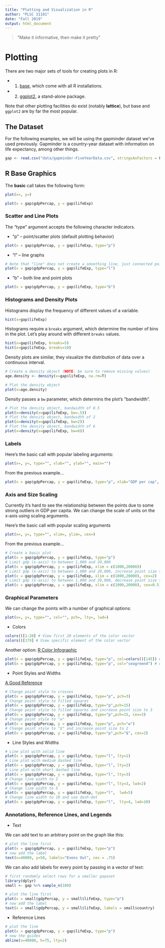 ```yaml
---
title: "Plotting and Visualization in R"
author: "PLSC 31101"
date: "Fall 2019"
output: html_document
---
```


> "Make it informative, then make it pretty"

# Plotting

There are two major sets of tools for creating plots in R:

* 1. [base](#1-r-base-graphics), which come with all R installations. 
* 2. [ggplot2](#2-ggplot2), a stand-alone package.  

Note that other plotting facilities do exist (notably **lattice**), but base and `ggplot2` are by far the most popular. 

## The Dataset

For the following examples, we will be using the gapminder dataset we've used previously. Gapminder is a country-year dataset with information on life expectancy, among other things.

```r
gap <- read.csv("data/gapminder-FiveYearData.csv", stringsAsFactors = F)
```

## R Base Graphics

The **basic** call takes the following form:

```r
plot(x=, y=)
```
```r
plot(x = gap$gdpPercap, y = gap$lifeExp)
```

### Scatter and Line Plots

The "type" argument accepts the following character indicators.

* "p" -- point/scatter plots (default plotting behavior)

```r
plot(x = gap$gdpPercap, y = gap$lifeExp, type="p")
```

* "l" -- line graphs

```r
# Note that "line" does not create a smoothing line, just connected points
plot(x = gap$gdpPercap, y = gap$lifeExp, type="l") 
```

* "b" -- both line and point plots

```r
plot(x = gap$gdpPercap, y = gap$lifeExp, type="b") 
```

### Histograms and Density Plots

Histograms display the frequency of different values of a variable.

```r
hist(x=gap$lifeExp)
```

Histograms require a `breaks` argument, which determine the number of bins in the plot. Let's play around with different `breaks` values.

```r
hist(x=gap$lifeExp, breaks=5)
hist(x=gap$lifeExp, breaks=10)
```

Density plots are similar, they visualize the distribution of data over a continuous interval. 

```r
# Create a density object (NOTE: be sure to remove missing values)
age.density <- density(x=gap$lifeExp, na.rm=T)

# Plot the density object
plot(x=age.density)
```

Density passes a `bw` parameter, which determins the plot's "bandwidth". 

```r
# Plot the density object, bandwidth of 0.5
plot(x=density(x=gap$lifeExp, bw=.5))
# Plot the density object, bandwidth of 2
plot(x=density(x=gap$lifeExp, bw=2))
# Plot the density object, bandwidth of 6
plot(x=density(x=gap$lifeExp, bw=6)) 
```

### Labels

Here's the basic call with popular labeling arguments:

```r
plot(x=, y=, type="", xlab="", ylab="", main="") 
```

From the previous example...

```r
plot(x = gap$gdpPercap, y = gap$lifeExp, type="p", xlab="GDP per cap", ylab="Life Expectancy", main="Life Expectancy ~ GDP") # Add labels for axes and overall plot
```

### Axis and Size Scaling

Currently it’s hard to see the relationship between the points due to some strong outliers in GDP per capita. We can change the scale of units on the x-axis using scaling arguments.

Here's the basic call with popular scaling arguments

```r
plot(x=, y=, type="", xlim=, ylim=, cex=)
```

From the previous example...

```r
# Create a basic plot
plot(x = gap$gdpPercap, y = gap$lifeExp, type="p")
# Limit gdp (x-axis) to between 1,000 and 20,000
plot(x = gap$gdpPercap, y = gap$lifeExp, xlim = c(1000,20000)) 
# Limit gdp (x-axis) to between 1,000 and 20,000, increase point size to 2
plot(x = gap$gdpPercap, y = gap$lifeExp, xlim = c(1000,20000), cex=2) 
# Limit gdp (x-axis) to between 1,000 and 20,000, decrease point size to 0.5
plot(x = gap$gdpPercap, y = gap$lifeExp, xlim = c(1000,20000), cex=0.5)  
```

### Graphical Parameters

We can change the points with a number of graphical options:

```r
plot(x=, y=, type="", col="", pch=, lty=, lwd=)
```

* Colors

```r
colors()[1:20] # View first 20 elements of the color vector
colors()[179] # View specific element of the color vector
```

Another option: [R Color Infographic](http://research.stowers-institute.org/efg/R/Color/Chart/ColorsChart1.jpg)
```r
plot(x = gap$gdpPercap, y = gap$lifeExp, type="p", col=colors()[145]) # or col="gold3"
plot(x = gap$gdpPercap, y = gap$lifeExp, type="p", col="seagreen4") # or col=colors()[578]
```

* Point Styles and Widths

[A Good Reference](http://www.endmemo.com/program/R/pic/pchsymbols.png)

```r
# Change point style to crosses
plot(x = gap$gdpPercap, y = gap$lifeExp, type="p", pch=3) 
# Change point style to filled squares
plot(x = gap$gdpPercap, y = gap$lifeExp, type="p",pch=15) 
# Change point style to filled squares and increase point size to 3
plot(x = gap$gdpPercap, y = gap$lifeExp, type="p",pch=15, cex=3) 
# Change point style to "w"
plot(x = gap$gdpPercap, y = gap$lifeExp, type="p", pch="w")
# Change point style to "$" and increase point size to 2
plot(x = gap$gdpPercap, y = gap$lifeExp, type="p",pch="$", cex=2) 
```

* Line Styles and Widths

```r
# Line plot with solid line
plot(x = gap$gdpPercap, y = gap$lifeExp, type="l", lty=1)
# Line plot with medium dashed line
plot(x = gap$gdpPercap, y = gap$lifeExp, type="l", lty=2)
# Line plot with short dashed line
plot(x = gap$gdpPercap, y = gap$lifeExp, type="l", lty=3)
# Change line width to 2
plot(x = gap$gdpPercap, y = gap$lifeExp, type="l", lty=3, lwd=2)
# Change line width to 5
plot(x = gap$gdpPercap, y = gap$lifeExp, type="l",  lwd=5)
# Change line width to 10 and use dash-dot
plot(x = gap$gdpPercap, y = gap$lifeExp, type="l",  lty=4, lwd=10)
```

### Annotations, Reference Lines, and Legends

* Text

We can add text to an arbitrary point on the graph like this:

```r
# plot the line first
plot(x = gap$gdpPercap, y = gap$lifeExp, type="p")
# now add the label
text(x=40000, y=50, labels="Evens Out", cex = .75)
```

We can also add labels for every point by passing in a vector of text:

```r
# first randomly select rows for a smaller gapaset
library(dplyr)
small <- gap %>% sample_n(100)

# plot the line first
plot(x = small$gdpPercap, y = small$lifeExp, type="p")
# now add the label
text(x = small$gdpPercap, y = small$lifeExp, labels = small$country)
```

* Reference Lines

```r
# plot the line
plot(x = gap$gdpPercap, y = gap$lifeExp, type="p")
# now the guides
abline(v=40000, h=75, lty=2)
```


